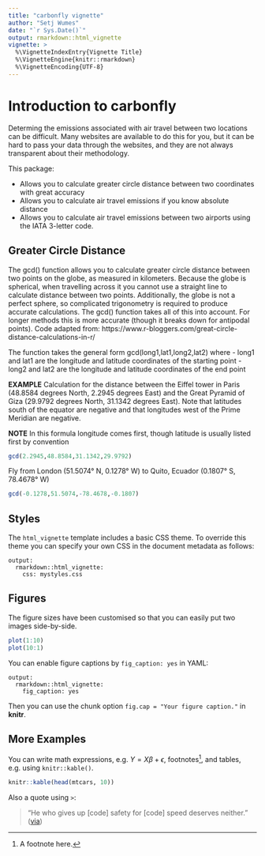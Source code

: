 ```yaml
---
title: "carbonfly vignette"
author: "Setj Wumes"
date: "`r Sys.Date()`"
output: rmarkdown::html_vignette
vignette: >
  %\VignetteIndexEntry{Vignette Title}
  %\VignetteEngine{knitr::rmarkdown}
  %\VignetteEncoding{UTF-8}
---
```


# Introduction to carbonfly

Determing the emissions associated with air travel between two locations can be difficult. Many websites are available to do this for you, but it can be hard to pass your data through the websites, and they are not always transparent about their methodology.

This package:

- Allows you to calculate greater circle distance between two coordinates with great accuracy
- Allows you to calculate air travel emissions if you know absolute distance
- Allows you to calculate air travel emissions between two airports using the IATA 3-letter code.

## Greater Circle Distance

The gcd() function allows you to calculate greater circle distance between two points on the globe, as measured in kilometers. Because the globe is spherical, when travelling across it you cannot use a straight line to calculate distance between two points. Additionally, the globe is not a perfect sphere, so complicated trigonometry is required to produce accurate calculations. The gcd() function takes all of this into account. For longer methods this is more accurate (though it breaks down for antipodal points). Code adapted from: https://www.r-bloggers.com/great-circle-distance-calculations-in-r/

The function takes the general form gcd(long1,lat1,long2,lat2) where
- long1 and lat1 are the longitude and latitude coordinates of the starting point
- long2 and lat2 are the longitude and latitude coordinates of the end point


**EXAMPLE**
Calculation for the distance between the Eiffel tower in Paris (48.8584 degrees North, 2.2945 degrees East) and the Great Pyramid of Giza (29.9792 degrees North, 31.1342 degrees East). Note that latitudes south of the equator are negative and that longitudes west of the Prime Meridian are negative. 

**NOTE** In this formula longitude comes first, though latitude is usually listed first by convention

```r
gcd(2.2945,48.8584,31.1342,29.9792)
```

Fly from London (51.5074° N, 0.1278° W) to Quito, Ecuador (0.1807° S, 78.4678° W)

```r
gcd(-0.1278,51.5074,-78.4678,-0.1807)
```



## Styles

The `html_vignette` template includes a basic CSS theme. To override this theme you can specify your own CSS in the document metadata as follows:

    output: 
      rmarkdown::html_vignette:
        css: mystyles.css

## Figures

The figure sizes have been customised so that you can easily put two images side-by-side. 

```r
plot(1:10)
plot(10:1)
```

You can enable figure captions by `fig_caption: yes` in YAML:

    output:
      rmarkdown::html_vignette:
        fig_caption: yes

Then you can use the chunk option `fig.cap = "Your figure caption."` in **knitr**.

## More Examples

You can write math expressions, e.g. $Y = X\beta + \epsilon$, footnotes^[A footnote here.], and tables, e.g. using `knitr::kable()`.

```r
knitr::kable(head(mtcars, 10))
```

Also a quote using `>`:

> "He who gives up [code] safety for [code] speed deserves neither."
([via](https://twitter.com/hadleywickham/status/504368538874703872))
